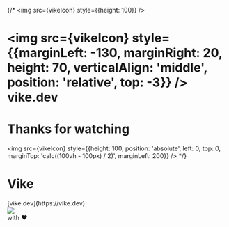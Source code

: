 
{/*
<img src={vikeIcon} style={{height: 100}} />
# <img src={vikeIcon} style={{marginLeft: -130, marginRight: 20, height: 70, verticalAlign: 'middle', position: 'relative', top: -3}} /> vike.dev
# Thanks for watching
  <img src={vikeIcon} style={{height: 100, position: 'absolute', left: 0, top: 0, marginTop: 'calc((100vh - 100px) / 2)', marginLeft: 200}} />
*/}

# Vike

<div style={{color: '#666', marginTop: 0, marginBottom: 50}}>
  [vike.dev](https://vike.dev)
</div>

<div style={{position: 'relative'}}>
  <Contributor name="Rom" user="brillout" id={1005638} />
  <Contributor name="Joël" user="magne4000" id={1098371} />
  <Contributor name="Dani" user="nitedani" id={67418286} />
  <Contributor name="Muhammad" user="phonzammi" id={39896528} />
  <div style={{position: 'absolute', height: '100%', width: '100%', left: 0, top: 0, display: 'flex', alignItems: 'center', marginLeft: -320, flexDirection: 'column', justifyContent: 'center' }}>
    <img src={vikeIcon} style={{height: 100 }}/>
<div style={{fontSize: '0.7em', color: '#555'}}>
  with <span style={{fontFamily: 'emoji'}}>❤️</span>
</div>
  </div>
</div>
